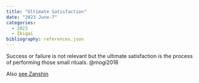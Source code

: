 ```yaml
---
title: "Ultimate Satisfaction"
date: "2023-June-7"
categories:
  - 2023
  - Ikigai
bibliography: references.json
---
```


Success or failure is not relevant but the ultimate satisfaction is the process of performing those small rituals. @mogi2018

Also [see Zanshin](../2023-May-27/index.qmd)
